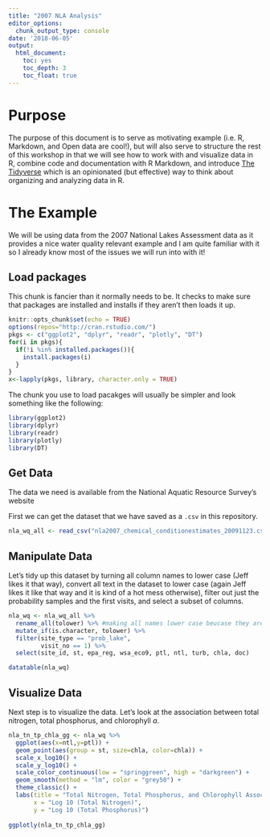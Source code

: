 ```yaml
---
title: "2007 NLA Analysis"
editor_options:
  chunk_output_type: console
date: '2018-06-05'
output:
  html_document:
    toc: yes
    toc_depth: 3
    toc_float: true
---
```


# Purpose

The purpose of this document is to serve as motivating example (i.e. R, Markdown, and Open data are cool!), but will also serve to structure the rest of this workshop in that we will see how to work with and visualize data in R, combine code and documentation with R Markdown, and introduce [The Tidyverse](https://tidyverse.org) which is an opinionated (but effective) way to think about organizing and analyzing data in R.

# The Example

We will be using data from the 2007 National Lakes Assessment data as it provides a nice water quality relevant example and I am quite familiar with it so I already know most of the issues we will run into with it! 

## Load packages

This chunk is fancier than it normally needs to be.  It checks to make sure that packages are installed and installs if they aren't then loads it up.

```r
knitr::opts_chunk$set(echo = TRUE)
options(repos="http://cran.rstudio.com/")
pkgs <- c("ggplot2", "dplyr", "readr", "plotly", "DT")
for(i in pkgs){
  if(!i %in% installed.packages()){
    install.packages(i)
  }
}
x<-lapply(pkgs, library, character.only = TRUE)
```

The chunk you use to load pacakges will usually be simpler and look something like the following:   

```r
library(ggplot2)
library(dplyr)
library(readr)
library(plotly)
library(DT)
```

## Get Data 

The data we need is available from the National Aquatic Resource Survey's website

First we can get the dataset that we have saved as a `.csv` in this repository.

```r
nla_wq_all <- read_csv("nla2007_chemical_conditionestimates_20091123.csv")
```

## Manipulate Data

Let's tidy up this dataset by turning all column names to lower case (Jeff likes it that way), convert all text in the dataset to lower case (again Jeff likes it like that way and it is kind of a hot mess otherwise), filter out just the probability samples and the first visits, and select a subset of columns.

```r
nla_wq <- nla_wq_all %>%
  rename_all(tolower) %>% #making all names lower case beucase they are a mess!
  mutate_if(is.character, tolower) %>%
  filter(site_type == "prob_lake",
         visit_no == 1) %>%
  select(site_id, st, epa_reg, wsa_eco9, ptl, ntl, turb, chla, doc)

datatable(nla_wq)
```

## Visualize Data

Next step is to visualize the data.  Let's look at the association between total nitrogen, total phosphorus, and chlorophyll *a*.  

```r
nla_tn_tp_chla_gg <- nla_wq %>%
  ggplot(aes(x=ntl,y=ptl)) +
  geom_point(aes(group = st, size=chla, color=chla)) +
  scale_x_log10() +
  scale_y_log10() +
  scale_color_continuous(low = "springgreen", high = "darkgreen") +
  geom_smooth(method = "lm", color = "grey50") +
  theme_classic() +
  labs(title = "Total Nitrogen, Total Phosphorus, and Chlorophyll Associations",
       x = "Log 10 (Total Nitrogen)",
       y = "Log 10 (Total Phosphorus)")
  
ggplotly(nla_tn_tp_chla_gg)
```


